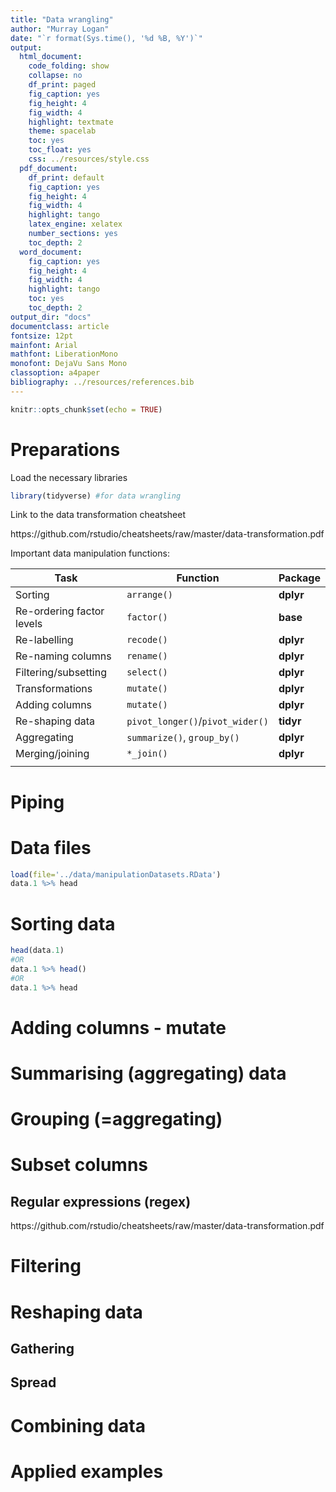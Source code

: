 ```yaml
---
title: "Data wrangling"
author: "Murray Logan"
date: "`r format(Sys.time(), '%d %B, %Y')`"
output:
  html_document:
    code_folding: show
    collapse: no
    df_print: paged
    fig_caption: yes
    fig_height: 4
    fig_width: 4
    highlight: textmate
    theme: spacelab
    toc: yes
    toc_float: yes
    css: ../resources/style.css
  pdf_document:
    df_print: default
    fig_caption: yes
    fig_height: 4
    fig_width: 4
    highlight: tango
    latex_engine: xelatex
    number_sections: yes
    toc_depth: 2
  word_document:
    fig_caption: yes
    fig_height: 4
    fig_width: 4
    highlight: tango
    toc: yes
    toc_depth: 2
output_dir: "docs"
documentclass: article
fontsize: 12pt
mainfont: Arial
mathfont: LiberationMono
monofont: DejaVu Sans Mono
classoption: a4paper
bibliography: ../resources/references.bib
---
```


```r
knitr::opts_chunk$set(echo = TRUE)
```
 
# Preparations

Load the necessary libraries

```r
library(tidyverse) #for data wrangling
```

Link to the data transformation cheatsheet 

https://github.com/rstudio/cheatsheets/raw/master/data-transformation.pdf

Important data manipulation functions:

| Task                      | Function                        | Package   |
|---------------------------|---------------------------------|-----------|
| Sorting                   | `arrange()`                     | **dplyr** |
| Re-ordering factor levels | `factor()`                      | **base**  |
| Re-labelling              | `recode()`                      | **dplyr** |
| Re-naming columns         | `rename()`                      | **dplyr** |
| Filtering/subsetting      | `select()`                      | **dplyr** |
| Transformations           | `mutate()`                      | **dplyr** |
| Adding columns            | `mutate()`                      | **dplyr** |
| Re-shaping data           | `pivot_longer()`/`pivot_wider()`| **tidyr** |
| Aggregating               | `summarize()`, `group_by()`     | **dplyr** |
| Merging/joining           | `*_join()`                      | **dplyr** |
|                           |                                 |           |

# Piping

# Data files
 
```r
load(file='../data/manipulationDatasets.RData')
data.1 %>% head
```

Sorting data
================
```r
head(data.1)
#OR
data.1 %>% head()
#OR
data.1 %>% head
```

Adding columns - mutate
===========================


Summarising (aggregating) data
=================================


Grouping (=aggregating)
=========================


Subset columns
=================

## Regular expressions (regex)

https://github.com/rstudio/cheatsheets/raw/master/data-transformation.pdf

Filtering
=============

Reshaping data
=================

## Gathering

## Spread

Combining data
=================

Applied examples
===================

